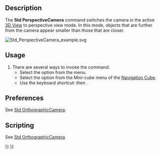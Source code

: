 <languages/>
<translate>

<!--T:12-->
{{Docnav
|[[Std_OrthographicCamera|OrthographicCamera]]
|[[Std_MainFullscreen|MainFullscreen]]
|[[Std_View_Menu|Std View Menu]]
|IconL=Std_OrthographicCamera.svg
|IconR=Std_MainFullscreen.svg
|IconC=Freecad.svg
}}

<!--T:1-->
{{GuiCommand
|Name=Std PerspectiveCamera
|MenuLocation=View → Perspective view
|Workbenches=All
|Shortcut={{KEY|V}} {{KEY|P}}
|SeeAlso=[[Std_OrthographicCamera|Std OrthographicCamera]]
}}

==Description== <!--T:2-->

<!--T:8-->
The '''Std PerspectiveCamera''' command switches the camera in the active [[3D_View|3D View]] to perspective view mode. In this mode, objects that are further from the camera appear smaller than those that are closer.

</translate>
[[Image:Std_PerspectiveCamera_example.svg]]
<translate>
<!--T:13-->
{{Caption|Two cubes with the same dimensions in perspective view}}

==Usage== <!--T:3-->

<!--T:14-->
# There are several ways to invoke the command:
#* Select the {{MenuCommand|View → [[Image:Std_PerspectiveCamera.svg|16px]] Perspective view}} option from the menu.
#* Select the {{MenuCommand|[[Image:Std_PerspectiveCamera.svg|16px]] Perspective view}} option from the Mini-cube menu of the [[Navigation_Cube|Navigation Cube]].
#* Use the keyboard shortcut: {{KEY|V}} then {{KEY|P}}.

==Preferences== <!--T:17-->

<!--T:23-->
See [[Std_OrthographicCamera#Preferences|Std OrthographicCamera]].

==Scripting== <!--T:19-->

<!--T:24-->
See [[Std_OrthographicCamera#Scripting|Std OrthographicCamera]].


<!--T:22-->
{{Docnav
|[[Std_OrthographicCamera|OrthographicCamera]]
|[[Std_MainFullscreen|MainFullscreen]]
|[[Std_View_Menu|Std View Menu]]
|IconL=Std_OrthographicCamera.svg
|IconR=Std_MainFullscreen.svg
|IconC=Freecad.svg
}}

</translate>
{{Std_Base_navi{{#translation:}}}}
{{Userdocnavi{{#translation:}}}}